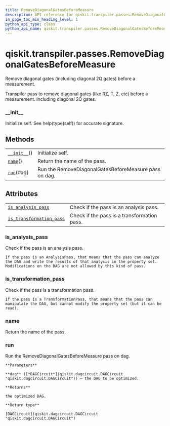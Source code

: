 ```yaml
---
title: RemoveDiagonalGatesBeforeMeasure
description: API reference for qiskit.transpiler.passes.RemoveDiagonalGatesBeforeMeasure
in_page_toc_min_heading_level: 1
python_api_type: class
python_api_name: qiskit.transpiler.passes.RemoveDiagonalGatesBeforeMeasure
---
```


# qiskit.transpiler.passes.RemoveDiagonalGatesBeforeMeasure

<Class id="qiskit.transpiler.passes.RemoveDiagonalGatesBeforeMeasure" github="https://github.com/qiskit/qiskit/tree/stable/0.18/qiskit/transpiler/passes/optimization/remove_diagonal_gates_before_measure.py" signature="RemoveDiagonalGatesBeforeMeasure(*args, **kwargs)">
  Remove diagonal gates (including diagonal 2Q gates) before a measurement.

  Transpiler pass to remove diagonal gates (like RZ, T, Z, etc) before a measurement. Including diagonal 2Q gates.

  ### \_\_init\_\_

  <Function id="qiskit.transpiler.passes.RemoveDiagonalGatesBeforeMeasure.__init__" name="__init__" signature="__init__()">
    Initialize self. See help(type(self)) for accurate signature.
  </Function>

  ## Methods

  |                                                                                                                                                          |                                                       |
  | -------------------------------------------------------------------------------------------------------------------------------------------------------- | ----------------------------------------------------- |
  | [`__init__`](#qiskit.transpiler.passes.RemoveDiagonalGatesBeforeMeasure.__init__ "qiskit.transpiler.passes.RemoveDiagonalGatesBeforeMeasure.__init__")() | Initialize self.                                      |
  | [`name`](#qiskit.transpiler.passes.RemoveDiagonalGatesBeforeMeasure.name "qiskit.transpiler.passes.RemoveDiagonalGatesBeforeMeasure.name")()             | Return the name of the pass.                          |
  | [`run`](#qiskit.transpiler.passes.RemoveDiagonalGatesBeforeMeasure.run "qiskit.transpiler.passes.RemoveDiagonalGatesBeforeMeasure.run")(dag)             | Run the RemoveDiagonalGatesBeforeMeasure pass on dag. |

  ## Attributes

  |                                                                                                                                                                                                  |                                             |
  | ------------------------------------------------------------------------------------------------------------------------------------------------------------------------------------------------ | ------------------------------------------- |
  | [`is_analysis_pass`](#qiskit.transpiler.passes.RemoveDiagonalGatesBeforeMeasure.is_analysis_pass "qiskit.transpiler.passes.RemoveDiagonalGatesBeforeMeasure.is_analysis_pass")                   | Check if the pass is an analysis pass.      |
  | [`is_transformation_pass`](#qiskit.transpiler.passes.RemoveDiagonalGatesBeforeMeasure.is_transformation_pass "qiskit.transpiler.passes.RemoveDiagonalGatesBeforeMeasure.is_transformation_pass") | Check if the pass is a transformation pass. |

  ### is\_analysis\_pass

  <Function id="qiskit.transpiler.passes.RemoveDiagonalGatesBeforeMeasure.is_analysis_pass" name="is_analysis_pass" signature="property is_analysis_pass">
    Check if the pass is an analysis pass.

    If the pass is an AnalysisPass, that means that the pass can analyze the DAG and write the results of that analysis in the property set. Modifications on the DAG are not allowed by this kind of pass.
  </Function>

  ### is\_transformation\_pass

  <Function id="qiskit.transpiler.passes.RemoveDiagonalGatesBeforeMeasure.is_transformation_pass" name="is_transformation_pass" signature="property is_transformation_pass">
    Check if the pass is a transformation pass.

    If the pass is a TransformationPass, that means that the pass can manipulate the DAG, but cannot modify the property set (but it can be read).
  </Function>

  ### name

  <Function id="qiskit.transpiler.passes.RemoveDiagonalGatesBeforeMeasure.name" name="name" signature="name()">
    Return the name of the pass.
  </Function>

  ### run

  <Function id="qiskit.transpiler.passes.RemoveDiagonalGatesBeforeMeasure.run" name="run" signature="run(dag)">
    Run the RemoveDiagonalGatesBeforeMeasure pass on dag.

    **Parameters**

    **dag** ([*DAGCircuit*](qiskit.dagcircuit.DAGCircuit "qiskit.dagcircuit.DAGCircuit")) – the DAG to be optimized.

    **Returns**

    the optimized DAG.

    **Return type**

    [DAGCircuit](qiskit.dagcircuit.DAGCircuit "qiskit.dagcircuit.DAGCircuit")
  </Function>
</Class>

